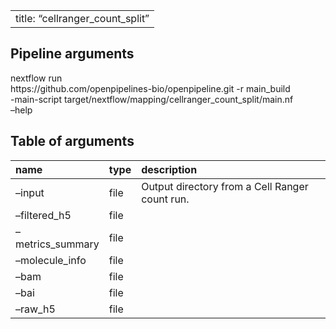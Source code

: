 
---
title: "cellranger_count_split"
---

## Pipeline arguments

nextflow run \
https://github.com/openpipelines-bio/openpipeline.git -r main_build \
-main-script target/nextflow/mapping/cellranger_count_split/main.nf \
--help

## Table of arguments

| name              | type   | description                                    |
|:------------------|:-------|:-----------------------------------------------|
| --input           | file   | Output directory from a Cell Ranger count run. |
| --filtered_h5     | file   |                                                |
| --metrics_summary | file   |                                                |
| --molecule_info   | file   |                                                |
| --bam             | file   |                                                |
| --bai             | file   |                                                |
| --raw_h5          | file   |                                                |